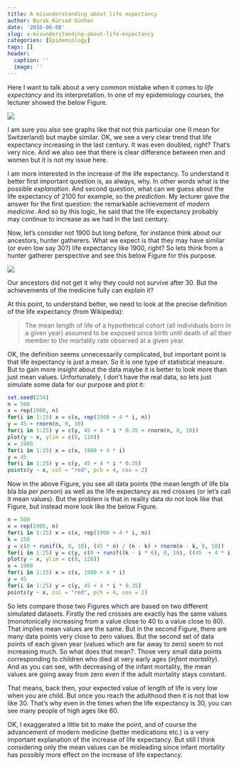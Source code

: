 ```yaml
---
title: A misunderstanding about life expectancy
author: Burak Kürsad Günhan
date: '2016-06-08'
slug: a-misunderstanding-about-life-expectancy
categories: [Epidemiology]
tags: []
header:
  caption: ''
  image: ''
---
```



Here I want to talk about a very common mistake when it comes to *life expectancy* and its interpretation. In one of my epidemiology courses, the lecturer showed the below Figure. 

![](/post/2016-06-08-a-misunderstanding-about-life-expectancy_files/figure-html/LifeEx.png)



I am sure you also see graphs like that not this particular one (I mean for Switzerland) but maybe similar. OK, we see a very clear trend that life expectancy increasing in the last century. It was even doubled, right? That's very nice. And we also see that there is clear difference between men and women but it is not my issue here.

I am more interested in the increase of the life expectancy. To understand it better first important question is, as always, why. In other words what is the possible *explanation*. And second question, what can we guess about the life expectancy of 2100 for example, so the *prediction*. My lecturer gave the answer for the first question: the remarkable achievement of *modern medicine*. And so by this logic, he said that the life expectancy probably may continue to increase as we had in the last century. 

Now, let's consider not 1900 but long before, for instance think about our ancestors, hunter gatherers. What we expect is that they may have similar (or even low say 30?) life expectancy like 1900, right? So lets think from a hunter gatherer perspective and see this below Figure for this purpose. 

![](/post/2016-06-08-a-misunderstanding-about-life-expectancy_files/figure-html/Foragers.png)



Our ancestors did not get it why they could not survive after 30. But the achievements of the medicine fully can explain it? 

At this point, to understand better, we need to look at the precise definition of the life expectancy (from Wikipedia):

> The mean length of life of a hypothetical cohort (all individuals born in a given year) assumed to be exposed since birth until death of all their member to the mortality rate observed at a given year.

OK, the definition seems unnecessarily complicated, but important point is that life expectancy is just a mean. So it is one type of statistical measure. But to gain more insight about the data maybe it is better to look more than just mean values. Unfortunately, I don't have the real data, so lets just simulate some data for our purpose and plot it:


```r
set.seed(234)
n = 500
x = rep(1900, n)
for(i in 1:25) x = c(x, rep(1900 + 4 * i, n))
y = 45 + rnorm(n, 0, 10)
for(i in 1:25) y = c(y, 45 + 4 * i * 0.35 + rnorm(n, 0, 10))
plot(y ~ x, ylim = c(0, 110))
x = 1900
for(i in 1:25) x = c(x, 1900 + 4 * i)
y = 45
for(i in 1:25) y = c(y, 45 + 4 * i * 0.35)
points(y ~ x, col = "red", pch = 4, cex = 2)
```

Now in the above Figure, you see all data points (the mean length of life bla bla bla *per person*) as well as the life expectancy as red crosses (or let's call it mean values). But the problem is that in reality data do not look like that Figure, but instead more look like the below Figure.


```r
n = 500
x = rep(1900, n)
for(i in 1:25) x = c(x, rep(1900 + 4 * i, n))
k = 150
y = c(0 + runif(k, 0, 10), (45 * n) / (n - k) + rnorm(n - k, 0, 10))
for(i in 1:25) y = c(y, c(0 + runif((k - i * 6), 0, 10), ((45  + 4 * i * 0.35) * n) / (n - (k - i * 6)) + rnorm(n - (k - i * 6), 0, 10)))
plot(y ~ x, ylim = c(0, 120))
x = 1900
for(i in 1:25) x = c(x, 1900 + 4 * i)
y = 45
for(i in 1:25) y = c(y, 45 + 4 * i * 0.35)
points(y ~ x, col = "red", pch = 4, cex = 2)
```


So lets compare those two Figures which are based on two different simulated datasets. Firstly the red crosses are exactly has the same values (monotonically increasing from a value close to 40 to a value close to 80). That implies mean values are the same. But in the second Figure, there are many data points very close to zero values. But the second set of data points of each given year (values which are far away to zero) seem to not increasing much. So what does that mean?. Those very small data points corresponding to children who died at very early ages (*infant mortality*). And as you can see, with decreasing of the infant mortality, the mean values are going away from zero even if the adult mortality stays constant. 

That means, back then, your expected value of length of life is very low when you are child. But once you reach the adulthood then it is not that low like 30. That's why even in the times when the life expectancy is 30, you can see many people of high ages like 60.

OK, I exaggerated a little bit to make the point, and of course the advancement of modern medicine (better medications etc.) is a very important explanation of the increase of life expectancy. But still I think considering only the mean values can be misleading since infant mortality has possibly more effect on the increase of life expectancy.





